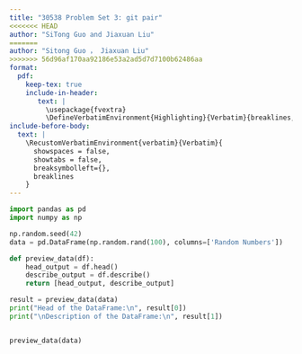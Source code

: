 ```yaml
---
title: "30538 Problem Set 3: git pair"
<<<<<<< HEAD
author: "SiTong Guo and Jiaxuan Liu" 
=======
author: "Sitong Guo ， Jiaxuan Liu"
>>>>>>> 56d96af170aa92186e53a2ad5d7d7100b62486aa
format: 
  pdf:
    keep-tex: true
    include-in-header: 
       text: |
         \usepackage{fvextra}
         \DefineVerbatimEnvironment{Highlighting}{Verbatim}{breaklines,commandchars=\\\{\}}
include-before-body:
  text: |
    \RecustomVerbatimEnvironment{verbatim}{Verbatim}{
      showspaces = false,
      showtabs = false,
      breaksymbolleft={},
      breaklines
    }
---
```


```python
import pandas as pd
import numpy as np

np.random.seed(42)
data = pd.DataFrame(np.random.rand(100), columns=['Random Numbers'])

def preview_data(df):
    head_output = df.head()
    describe_output = df.describe()
    return [head_output, describe_output]

result = preview_data(data)
print("Head of the DataFrame:\n", result[0])
print("\nDescription of the DataFrame:\n", result[1])


preview_data(data)
```